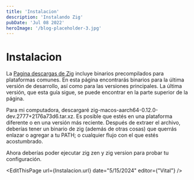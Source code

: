 ```yaml
---
title: 'Instalacion'
description: 'Instalando Zig'
pubDate: 'Jul 08 2022'
heroImage: '/blog-placeholder-3.jpg'
---
```




<div class="flex flex-col gap-y-5 text-white py-8">
<h1 class="text-white py-8">Instalacion</h1>

La <a class="bg-gray-800 rounded-md px-2 text-purple-400 hover:text-purple-300" href="https://ziglang.org/download/" target="_blank">Pagina descargas de Zig</a> incluye binarios precompilados para plataformas comunes. En esta página encontrarás binarios para la última versión de desarrollo, así como para las versiones principales. La última versión, que esta guía sigue, se puede encontrar en la parte superior de la página.

Para mi computadora, descargaré zig-macos-aarch64-0.12.0-dev.2777+2176a73d6.tar.xz. Es posible que estés en una plataforma diferente o en una versión más reciente. Después de extraer el archivo, deberías tener un binario de zig (además de otras cosas) que querrás enlazar o agregar a tu PATH; o cualquier flujo con el que estés acostumbrado.

Ahora deberías poder ejecutar zig zen y zig version para probar tu configuración.

<EditThisPage  url={Instalacion.url} date="5/15/2024" editor={"Vital"} />

<div class="flex w-full justify-between space-x-8">
    <NextButton text="Inicio" subText="Anterior" isRight={false} url="/guia"/>
    <NextButton text={HolaMundo.label} subText="Siguiente" isRight={true} url={HolaMundo.url}/>
</div>
</div>
